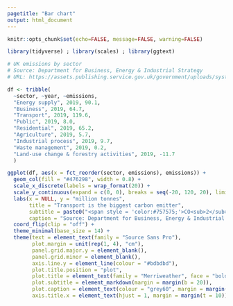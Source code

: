 ```yaml
---
pagetitle: "Bar chart"
output: html_document
---
```


```r
knitr::opts_chunk$set(echo=FALSE, message=FALSE, warning=FALSE)

library(tidyverse) ; library(scales) ; library(ggtext)
```

```r
# UK emissions by sector 
# Source: Department for Business, Energy & Industrial Strategy
# URL: https://assets.publishing.service.gov.uk/government/uploads/system/uploads/attachment_data/file/875485/2019_UK_greenhouse_gas_emissions_provisional_figures_statistical_release.pdf

df <- tribble(
  ~sector, ~year, ~emissions,
  "Energy supply", 2019, 90.1,
  "Business", 2019, 64.7,
  "Transport", 2019, 119.6,
  "Public", 2019, 8.0,
  "Residential", 2019, 65.2,
  "Agriculture", 2019, 5.7,
  "Industrial process", 2019, 9.7,
  "Waste management", 2019, 0.2,
  "Land-use change & forestry activities", 2019, -11.7
  )
```


```r
ggplot(df, aes(x = fct_reorder(sector, emissions), emissions)) +
  geom_col(fill = "#476298", width = 0.8) +
  scale_x_discrete(labels = wrap_format(20)) +
  scale_y_continuous(expand = c(0, 0), breaks = seq(-20, 120, 20), limits = c(-20, 120)) +
  labs(x = NULL, y = "million tonnes",
       title = "Transport is the biggest carbon emitter",
       subtitle = paste0("<span style = 'color:#757575;'>CO<sub>2</sub> emissions by sector, UK, 2019</span>"),
       caption = "Source: Department for Business, Energy & Industrial Strategy") +
  coord_flip(clip = "off") +
  theme_minimal(base_size = 14) +
  theme(text = element_text(family = "Source Sans Pro"),
        plot.margin = unit(rep(1, 4), "cm"),
        panel.grid.major.y = element_blank(),
        panel.grid.minor = element_blank(),
        axis.line.y = element_line(colour = "#bdbdbd"),
        plot.title.position = "plot",
        plot.title = element_text(family = "Merriweather", face = "bold", size = 22, lineheight = 26),
        plot.subtitle = element_markdown(margin = margin(b = 20)),
        plot.caption = element_text(colour = "grey60", margin = margin(t = 20, b = -10)),
        axis.title.x = element_text(hjust = 1, margin = margin(t = 10)))
```
